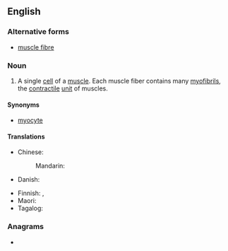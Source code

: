 ==English==

===Alternative forms===
* [[muscle fibre]]

===Noun===
{{en-noun|~}}
{{wikipedia}}

# A single [[cell]] of a [[muscle]]. Each muscle fiber contains many [[myofibril]]s, the [[contractile]] [[unit]] of muscles.

====Synonyms====
* [[myocyte]]

====Translations====
{{trans-top|single cell of a muscle}}
* Chinese:
*: Mandarin: {{t-needed|cmn}}
* Danish: {{t-needed|da}}
{{trans-mid}}
* Finnish: {{t+|fi|lihassolu}}, {{l|fi|lihassyy}}
* Maori: {{t|mi|weu uaua}}
* Tagalog: {{t|tl|binggas}}
{{trans-bottom}}

===Anagrams===
* {{anagrams|en|muscle fibre}}